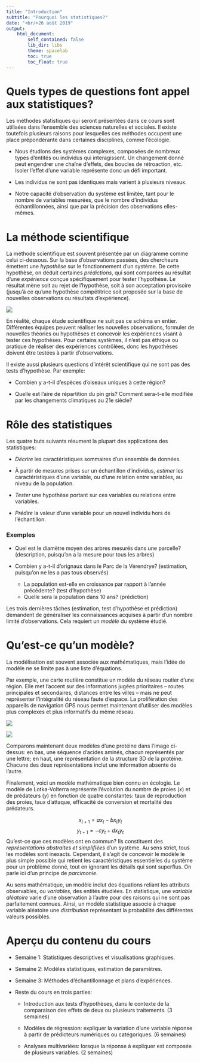 ```yaml
---
title: "Introduction"
subtitle: "Pourquoi les statistiques?"
date: "<br/>26 août 2019"
output: 
    html_document:
        self_contained: false
        lib_dir: libs
        theme: spacelab
        toc: true
        toc_float: true
---
```


# Quels types de questions font appel aux statistiques?

Les méthodes statistiques qui seront présentées dans ce cours sont utilisées dans l'ensemble des sciences naturelles et sociales. Il existe toutefois plusieurs raisons pour lesquelles ces méthodes occupent une place prépondérante dans certaines disciplines, comme l'écologie.

- Nous étudions des systèmes complexes, composées de nombreux types d'entités ou individus qui interagissent. Un changement donné peut engendrer une chaîne d'effets, des boucles de rétroaction, etc. Isoler l'effet d'une variable représente donc un défi important.

- Les individus ne sont pas identiques mais varient à plusieurs niveaux.

- Notre capacité d'observation du système est limitée, tant pour le nombre de variables mesurées, que le nombre d'individus échantillonnées, ainsi que par la précision des observations elles-mêmes.


# La méthode scientifique

La méthode scientifique est souvent présentée par un diagramme comme celui ci-dessous. Sur la base d'observations passées, des chercheurs émettent une *hypothèse* sur le fonctionnement d'un système. De cette hypothèse, on déduit certaines *prédictions*, qui sont comparées au résultat d'une *expérience* conçue spécifiquement pour tester l'hypothèse. Le résultat mène soit au rejet de l'hypothèse, soit à son acceptation provisoire (jusqu'à ce qu'une hypothèse compétitrice soit proposée sur la base de nouvelles observations ou résultats d'expérience).

<img class="plain"  src="../images/methode_sci.png">

En réalité, chaque étude scientifique ne suit pas ce schéma en entier. Différentes équipes peuvent réaliser les nouvelles observations, formuler de nouvelles théories ou hypothèses et concevoir les expériences visant à tester ces hypothèses. Pour certains systèmes, il n'est pas éthique ou pratique de réaliser des expériences contrôlées, donc les hypothèses doivent être testées à partir d'observations.

Il existe aussi plusieurs questions d'intérêt scientifique qui ne sont pas des tests d'hypothèse. Par exemple:

- Combien y a-t-il d'espèces d'oiseaux uniques à cette région?

- Quelle est l'aire de répartition du pin gris? Comment sera-t-elle modifiée par les changements climatiques au 21e siècle?


# Rôle des statistiques

Les quatre buts suivants résument la plupart des applications des statistiques:

- *Décrire* les caractéristiques sommaires d'un ensemble de données.

- À partir de mesures prises sur un échantillon d'individus, *estimer* les caractéristiques d'une variable, ou d'une relation entre variables, au niveau de la population.

- *Tester* une hypothèse portant sur ces variables ou relations entre variables.

- *Prédire* la valeur d'une variable pour un nouvel individu hors de l'échantillon.

### Exemples

- Quel est le diamètre moyen des arbres mesurés dans une parcelle? (description, puisqu'on a la mesure pour tous les arbres)

- Combien y a-t-il d’orignaux dans le Parc de la Vérendrye? (estimation, puisqu'on ne les a pas tous observés)
    + La population est-elle en croissance par rapport à l’année précédente? (test d'hypothèse)
    + Quelle sera la population dans 10 ans? (prédiction)
    

Les trois dernières tâches (estimation, test d'hypothèse et prédiction) demandent de généraliser les connaissances acquises à partir d'un nombre limité d'observations. Cela requiert un *modèle* du système étudié.


# Qu'est-ce qu'un modèle?

La modélisation est souvent associée aux mathématiques, mais l'idée de modèle ne se limite pas à une liste d'équations.

Par exemple, une carte routière constitue un modèle du réseau routier d'une région. Elle met l'accent sur des informations jugées prioritaires -- routes principales et secondaires, distances entre les villes -- mais ne peut représenter l'intégralité du réseau faute d'espace. La prolifération des appareils de navigation GPS nous permet maintenant d'utiliser des modèles plus complexes et plus informatifs du même réseau.

![](../images/carte_routiere.gif)

![](../images/protein_seq.jpg)

Comparons maintenant deux modèles d'une protéine dans l'image ci-dessus: en bas, une séquence d'acides aminés, chacun représentés par une lettre; en haut, une représentation de la structure 3D de la protéine. Chacune des deux représentations inclut une information absente de l'autre.

Finalement, voici un modèle mathématique bien connu en écologie. Le modèle de Lotka-Volterra représente l'évolution du nombre de proies ($x$) et de prédateurs ($y$) en fonction de quatre constantes: taux de reproduction des proies, taux d'attaque, efficacité de conversion et mortalité des prédateurs.

$$ x_{t+1} = a x_t - b x_t y_t $$
$$ y_{t+1} = -c y_t + d x_t y_t $$
Qu'est-ce que ces modèles ont en commun? Ils constituent des *représentations abstraites et simplifiées* d'un système. Au sens strict, tous les modèles sont inexacts. Cependant, il s'agit de concevoir le modèle le plus simple possible qui retient les caractéristiques essentielles du système pour un problème donné, tout en ignorant les détails qui sont superflus. On parle ici d'un principe de *parcimonie*.

Au sens mathématique, un modèle inclut des équations reliant les attributs observables, ou *variables*, des entités étudiées. En statistique, une *variable aléatoire* varie d'une observation à l'autre pour des raisons qui ne sont pas parfaitement connues. Ainsi, un modèle statistique associe à chaque variable aléatoire une *distribution* représentant la probabilité des différentes valeurs possibles.


# Aperçu du contenu du cours

- Semaine 1: Statistiques descriptives et visualisations graphiques.

- Semaine 2: Modèles statistiques, estimation de paramètres.

- Semaine 3: Méthodes d'échantillonnage et plans d'expériences.

- Reste du cours en trois parties:

    + Introduction aux tests d'hypothèses, dans le contexte de la comparaison des effets de deux ou plusieurs traitements. (3 semaines)
    
    + Modèles de régression: expliquer la variation d'une variable réponse à partir de prédicteurs numériques ou catégoriques. (6 semaines)
    
    + Analyses multivariées: lorsque la réponse à expliquer est composée de plusieurs variables. (2 semaines)

